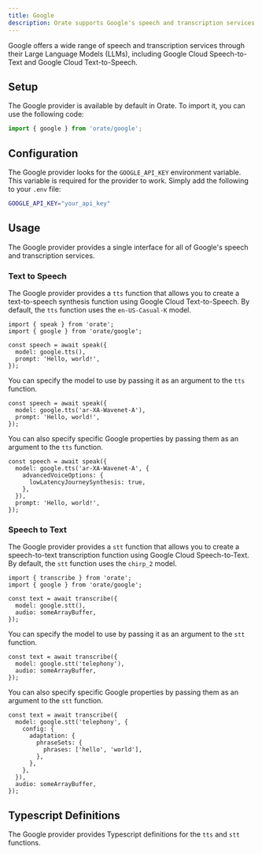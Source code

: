 ```yaml
---
title: Google
description: Orate supports Google's speech and transcription services.
---
```



Google offers a wide range of speech and transcription services through their Large Language Models (LLMs), including Google Cloud Speech-to-Text and Google Cloud Text-to-Speech.

## Setup

The Google provider is available by default in Orate. To import it, you can use the following code:

```ts
import { google } from 'orate/google';
```

## Configuration

The Google provider looks for the `GOOGLE_API_KEY` environment variable. This variable is required for the provider to work. Simply add the following to your `.env` file:

```bash
GOOGLE_API_KEY="your_api_key"
```

## Usage

The Google provider provides a single interface for all of Google's speech and transcription services.

### Text to Speech

The Google provider provides a `tts` function that allows you to create a text-to-speech synthesis function using Google Cloud Text-to-Speech. By default, the `tts` function uses the `en-US-Casual-K` model.

```tsx
import { speak } from 'orate';
import { google } from 'orate/google';

const speech = await speak({
  model: google.tts(),
  prompt: 'Hello, world!',
});
```

You can specify the model to use by passing it as an argument to the `tts` function.

```tsx
const speech = await speak({
  model: google.tts('ar-XA-Wavenet-A'),
  prompt: 'Hello, world!',
});
```

You can also specify specific Google properties by passing them as an argument to the `tts` function.

```tsx
const speech = await speak({
  model: google.tts('ar-XA-Wavenet-A', {
    advancedVoiceOptions: {
      lowLatencyJourneySynthesis: true,
    },
  }),
  prompt: 'Hello, world!',
});
```

### Speech to Text

The Google provider provides a `stt` function that allows you to create a speech-to-text transcription function using Google Cloud Speech-to-Text. By default, the `stt` function uses the `chirp_2` model.

```tsx
import { transcribe } from 'orate';
import { google } from 'orate/google';

const text = await transcribe({
  model: google.stt(),
  audio: someArrayBuffer,
});
```

You can specify the model to use by passing it as an argument to the `stt` function.

```tsx
const text = await transcribe({
  model: google.stt('telephony'),
  audio: someArrayBuffer,
});
```

You can also specify specific Google properties by passing them as an argument to the `stt` function.

```tsx
const text = await transcribe({
  model: google.stt('telephony', {
    config: {
      adaptation: {
        phraseSets: {
          phrases: ['hello', 'world'],
        },
      },
    },
  }),
  audio: someArrayBuffer,
});
```

## Typescript Definitions

The Google provider provides Typescript definitions for the `tts` and `stt` functions.

